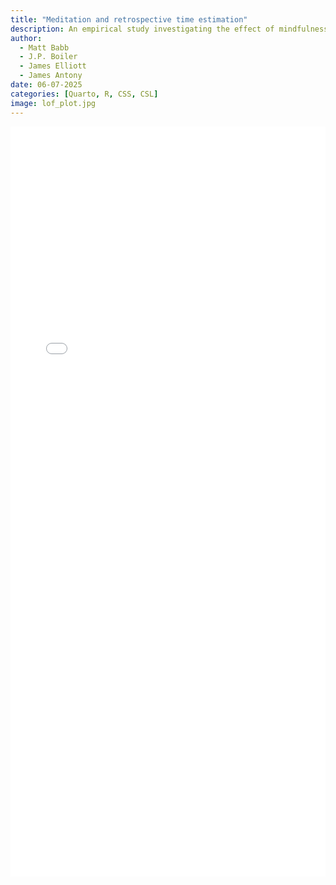 ```yaml
---
title: "Meditation and retrospective time estimation"
description: An empirical study investigating the effect of mindfulness meditation on how we perceive the flow of time.
author:
  - Matt Babb
  - J.P. Boiler
  - James Elliott
  - James Antony
date: 06-07-2025
categories: [Quarto, R, CSS, CSL]
image: lof_plot.jpg
---
```


<iframe src="MTP_final.html" width="100%" height="1200px" style="border: none; overflow: auto;">

</iframe>
